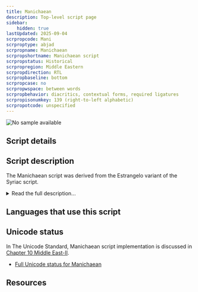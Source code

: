 ```yaml
---
title: Manichaean
description: Top-level script page
sidebar:
    hidden: true
lastUpdated: 2025-09-04
scrpropcode: Mani
scrproptype: abjad
scrpropname: Manichaean
scrpropshortname: Manichaean script
scrpropstatus: Historical
scrpropregion: Middle Eastern
scrpropdirection: RTL
scrpropbaseline: bottom
scrpropcase: no
scrpropwspace: between words
scrpropbehavior: diacritics, contextual forms, required ligatures
scrpropisonumkey: 139 (right-to-left alphabetic)
scrpropotcode: unspecified
---
```



![No sample available](../images/nosample.png)



## Script details

<ScriptDetails />

## Script description

The Manichaean script was derived from the Estrangelo variant of the Syriac script.

<details>
<summary>Read the full description...</summary>It was the vehicle employed for the spread of Manichaeanism, an Iranian Gnostic religion created by the Mesopotamian prophet Mani, between the 3rd and 14th centuries. It was Mani's desire that his teachings could be made available to speakers of every known language, so the script was used for writing the Middle and Early Modern Persian, Parthian, Sogdian, Bactrian, Ughur and Tocharian languages.

The Manichaean script was written from right to left using twenty-four letters which are ordered according to the Aramaic order. Each of these had two forms, for final and non-final forms. There was some variation in the letter inventory between languages, in order to represent the sounds of each language. There are no vowel letters, and vowels were often omitted in writing, but as with many semitic scripts, the letter representing _w_ could also be used to represent [u/o]. The letter _aleph_ was used to indicate an initial vowel.

Two obligatory ligatures were used for writing the sounds 'čy' and 'čn'. There were three diacritical marks indicating abbreviation, plurality or the conjunction _ud_, meaning _and_. A set of punctuation existed; often part of the punctuation was written in red ink. Punctuation was used to mark the beginning and end of headlines and captions, to separate sections of text or parts of a sentence or to fill out a line. Manichaean text tended to be distributed evenly across the page, often in columns, and the edges justified by stretching or compressing letters, abbreviating a word or using the line filler punctuation. Words were separated by spaces.

A set of Manichaean base numbers represented 1, 5, 10, 20 and 100. Other numbers were built up by combining these numbers cumulatively from right to left.

The historical spellings and heterograms (words written in one language but read in another) characteristic of many Aramaic-derived scripts were not used in Manichaean writing.
</details>

## Languages that use this script

<WsList script='Mani' wsMax='5' />

## Unicode status

In The Unicode Standard, Manichaean script implementation is discussed in [Chapter 10 Middle East-II](http://www.unicode.org/versions/latest/ch10.pdf).

- [Full Unicode status for Manichaean](/scrlang/unicode/mani-unicode)



## Resources

<ScriptResources detailSummary='seemore' />

